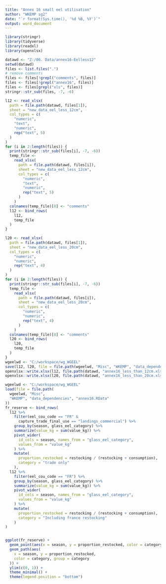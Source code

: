 ```yaml
---
title: "Annex 16 small eel utilisation"
author: "WKEMP sg2"
date: "`r format(Sys.time(), '%d %B, %Y')`"
output: word_document
---
```



```r
library(stringr)
library(tidyverse)
library(readxl)
library(openxlsx)
```
```r
datawd <- "Z:/06. Data/annex16-Eelless12"
setwd(datawd)
files <- list.files(".")
# remove comments
files <- files[!grepl("comments", files)]
files <- files[!grepl("annex16", files)]
files <- files[grepl("xls", files)]
stringr::str_sub(files, -7, -6)

l12 <- read_xlsx(
  path = file.path(datawd, files[1]),
  sheet = "new_data_eel_less_12cm",
  col_types = c(
    "numeric",
    "text",
    "numeric",
    rep("text", 5)
  )
)
for (i in 2:length(files)) {
  print(stringr::str_sub(files[i], -7, -6))
  temp_file <-
    read_xlsx(
      path = file.path(datawd, files[i]),
      sheet = "new_data_eel_less_12cm",
      col_types = c(
        "numeric",
        "text",
        "numeric",
        rep("text", 5)
      )
    )
  colnames(temp_file)[8] <- "comments"
  l12 <- bind_rows(
    l12,
    temp_file
  )
}

l20 <- read_xlsx(
  path = file.path(datawd, files[1]),
  sheet = "new_data_eel_less_20cm",
  col_types = c(
    "numeric",
    "numeric",
    rep("text", 4)
  )
)
for (i in 2:length(files)) {
  print(stringr::str_sub(files[i], -7, -6))
  temp_file <-
    read_xlsx(
      path = file.path(datawd, files[i]),
      sheet = "new_data_eel_less_20cm",
      col_types = c(
        "numeric",
        "numeric",
        rep("text", 4)
      )
    )
  colnames(temp_file)[8] <- "comments"
  l20 <- bind_rows(
    l20,
    temp_file
  )
}
wgeelwd <- "C:/workspace/wg_WGEEL"
save(l12, l20, file = file.path(wgeelwd, "Misc", "WKEMP", "data_dependencies", "annex16.RData"))
openxlsx::write.xlsx(l12, file.path(datawd, "annex16_less_than_12cm.xlsx"))
openxlsx::write.xlsx(l20, file.path(datawd, "annex16_less_than_20cm.xlsx"))
```


```r
wgeelwd <- "C:/workspace/wg_WGEEL"
load(file = file.path(
  wgeelwd, "Misc",
  "WKEMP", "data_dependencies", "annex16.RData"
))
fr_reserve <- bind_rows(
  l12 %>%
    filter(eel_cou_code == "FR" &
      capture_trade_final_use == "landings_commercial") %>%
    group_by(season, glass_eel_category) %>%
    summarize(value_kg = sum(value_kg)) %>%
    pivot_wider(
      id_cols = season, names_from = "glass_eel_category",
      values_from = "value_kg"
    ) %>%
    mutate(
      proportion_restocked = restocking / (restocking + consumption),
      category = "trade only"
    ),
  l12 %>%
    filter(eel_cou_code == "FR") %>%
    group_by(season, glass_eel_category) %>%
    summarize(value_kg = sum(value_kg)) %>%
    pivot_wider(
      id_cols = season, names_from = "glass_eel_category",
      values_from = "value_kg"
    ) %>%
    mutate(
      proportion_restocked = restocking / (restocking + consumption),
      category = "Including france restocking"
    )
)


ggplot(fr_reserve) +
  geom_point(aes(x = season, y = proportion_restocked, color = category)) +
  geom_path(aes(
    x = season, y = proportion_restocked,
    color = category, group = category
  )) +
  ylim(c(0, 1)) +
  theme_minimal() +
  theme(legend.position = "bottom")
```
